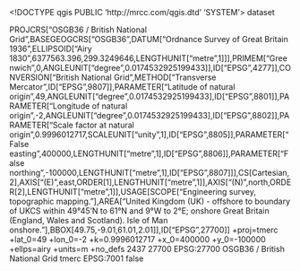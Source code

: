 <!DOCTYPE qgis PUBLIC 'http://mrcc.com/qgis.dtd' 'SYSTEM'>
<qgis version="3.34.1-Prizren">
  <identifier></identifier>
  <parentidentifier></parentidentifier>
  <language></language>
  <type>dataset</type>
  <title></title>
  <abstract></abstract>
  <contact>
    <name></name>
    <organization></organization>
    <position></position>
    <voice></voice>
    <fax></fax>
    <email></email>
    <role></role>
  </contact>
  <links/>
  <dates/>
  <fees></fees>
  <encoding></encoding>
  <crs>
    <spatialrefsys nativeFormat="Wkt">
      <wkt>PROJCRS["OSGB36 / British National Grid",BASEGEOGCRS["OSGB36",DATUM["Ordnance Survey of Great Britain 1936",ELLIPSOID["Airy 1830",6377563.396,299.3249646,LENGTHUNIT["metre",1]]],PRIMEM["Greenwich",0,ANGLEUNIT["degree",0.0174532925199433]],ID["EPSG",4277]],CONVERSION["British National Grid",METHOD["Transverse Mercator",ID["EPSG",9807]],PARAMETER["Latitude of natural origin",49,ANGLEUNIT["degree",0.0174532925199433],ID["EPSG",8801]],PARAMETER["Longitude of natural origin",-2,ANGLEUNIT["degree",0.0174532925199433],ID["EPSG",8802]],PARAMETER["Scale factor at natural origin",0.9996012717,SCALEUNIT["unity",1],ID["EPSG",8805]],PARAMETER["False easting",400000,LENGTHUNIT["metre",1],ID["EPSG",8806]],PARAMETER["False northing",-100000,LENGTHUNIT["metre",1],ID["EPSG",8807]]],CS[Cartesian,2],AXIS["(E)",east,ORDER[1],LENGTHUNIT["metre",1]],AXIS["(N)",north,ORDER[2],LENGTHUNIT["metre",1]],USAGE[SCOPE["Engineering survey, topographic mapping."],AREA["United Kingdom (UK) - offshore to boundary of UKCS within 49°45'N to 61°N and 9°W to 2°E; onshore Great Britain (England, Wales and Scotland). Isle of Man onshore."],BBOX[49.75,-9.01,61.01,2.01]],ID["EPSG",27700]]</wkt>
      <proj4>+proj=tmerc +lat_0=49 +lon_0=-2 +k=0.9996012717 +x_0=400000 +y_0=-100000 +ellps=airy +units=m +no_defs</proj4>
      <srsid>2437</srsid>
      <srid>27700</srid>
      <authid>EPSG:27700</authid>
      <description>OSGB36 / British National Grid</description>
      <projectionacronym>tmerc</projectionacronym>
      <ellipsoidacronym>EPSG:7001</ellipsoidacronym>
      <geographicflag>false</geographicflag>
    </spatialrefsys>
  </crs>
  <extent>
    <spatial minx="179769313486231570814527423731704356798070567525844996598917476803157260780028538760589558632766878171540458953514382464234321326889464182768467546703537516986049910576551282076245490090389328944075868508455133942304583236903222948165808559332123348274797826204144723168738177180919299881250404026184124858368" crs="EPSG:27700" maxy="-179769313486231570814527423731704356798070567525844996598917476803157260780028538760589558632766878171540458953514382464234321326889464182768467546703537516986049910576551282076245490090389328944075868508455133942304583236903222948165808559332123348274797826204144723168738177180919299881250404026184124858368" maxz="0" maxx="-179769313486231570814527423731704356798070567525844996598917476803157260780028538760589558632766878171540458953514382464234321326889464182768467546703537516986049910576551282076245490090389328944075868508455133942304583236903222948165808559332123348274797826204144723168738177180919299881250404026184124858368" dimensions="2" miny="179769313486231570814527423731704356798070567525844996598917476803157260780028538760589558632766878171540458953514382464234321326889464182768467546703537516986049910576551282076245490090389328944075868508455133942304583236903222948165808559332123348274797826204144723168738177180919299881250404026184124858368" minz="0"/>
    <temporal>
      <period>
        <start></start>
        <end></end>
      </period>
    </temporal>
  </extent>
</qgis>
